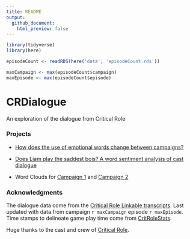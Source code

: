 ```yaml
---
title: README
output: 
  github_document:
    html_preview: false
---
```


```r
library(tidyverse)
library(here)

episodeCount <- readRDS(here('data', 'episodeCount.rds'))

maxCampaign <- max(episodeCount$campaign)
maxEpisode <- max(episodeCount$episode)
```
# CRDialogue
An exploration of the dialogue from Critical Role

### Projects

* [How does the use of emotional words change between campaigns?](https://github.com/KyleOfCanada/CRDialogue/blob/main/docs/spiderPlots.md)

* [Does Liam play the saddest bois? A word sentiment analysis of cast dialogue](https://github.com/KyleOfCanada/CRDialogue/blob/main/docs/sentiments.md)

* Word Clouds for [Campaign 1](https://github.com/KyleOfCanada/CRDialogue/blob/main/docs/wordCloudsC1.md) and [Campaign 2](https://github.com/KyleOfCanada/CRDialogue/blob/main/docs/wordCloudsC2.md)

### Acknowledgments
The dialogue data come from the [Critical Role Linkable transcripts](https://kryogenix.org/crsearch/). Last updated with data from campaign `r maxCampaign` episode `r maxEpisode`. Time stamps to delineate game play time come from [CritRoleStats](https://www.critrolestats.com/).

Huge thanks to the cast and crew of [Critical Role](https://critrole.com/).